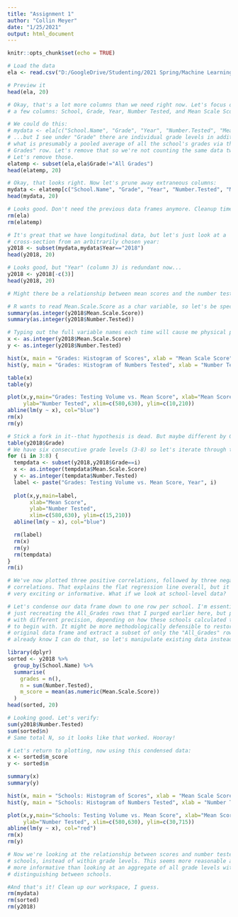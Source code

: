 ---
title: "Assignment 1"
author: "Collin Meyer"
date: "1/25/2021"
output: html_document
---

```{r setup, include=FALSE}
knitr::opts_chunk$set(echo = TRUE)
```

```{r}
# Load the data
ela <- read.csv("D:/GoogleDrive/Studenting/2021 Spring/Machine Learning/Assignments/A1/2013-2019_English_Language_Arts__ELA__Test_Results_Charter_-_School.csv", header=TRUE)

# Preview it
head(ela, 20)
```

```{r}
# Okay, that's a lot more columns than we need right now. Let's focus on just
# a few columns: School, Grade, Year, Number Tested, and Mean Scale Score

# We could do this:
# mydata <- ela[c("School.Name", "Grade", "Year", "Number.Tested", "Mean.Scale.Score")]
# ...but I see under "Grade" there are individual grade levels in addition to
# what is presumably a pooled average of all the school's grades via that "All 
# Grades" row. Let's remove that so we're not counting the same data twice.
# Let's remove those.
elatemp <- subset(ela,ela$Grade!="All Grades")
head(elatemp, 20)
```

```{r}
# Okay, that looks right. Now let's prune away extraneous columns:
mydata <- elatemp[c("School.Name", "Grade", "Year", "Number.Tested", "Mean.Scale.Score")]
head(mydata, 20)

# Looks good. Don't need the previous data frames anymore. Cleanup time:
rm(ela)
rm(elatemp)
```

```{r}
# It's great that we have longitudinal data, but let's just look at a 
# cross-section from an arbitrarily chosen year:
y2018 <- subset(mydata,mydata$Year=="2018")
head(y2018, 20)
```

```{r}
# Looks good, but "Year" (column 3) is redundant now...
y2018 <- y2018[-c(3)]
head(y2018, 20)
```

```{r}
# Might there be a relationship between mean scores and the number tested?

# R wants to read Mean.Scale.Score as a char variable, so let's be specific:
summary(as.integer(y2018$Mean.Scale.Score))
summary(as.integer(y2018$Number.Tested))

# Typing out the full variable names each time will cause me physical pain, so:
x <- as.integer(y2018$Mean.Scale.Score)
y <- as.integer(y2018$Number.Tested)

hist(x, main = "Grades: Histogram of Scores", xlab = "Mean Scale Score")
hist(y, main = "Grades: Histogram of Numbers Tested", xlab = "Number Tested")

table(x)
table(y)

plot(x,y,main="Grades: Testing Volume vs. Mean Score", xlab="Mean Score", 
     ylab="Number Tested", xlim=c(580,630), ylim=c(10,210))
abline(lm(y ~ x), col="blue")
rm(x)
rm(y)
```

```{r}
# Stick a fork in it--that hypothesis is dead. But maybe different by Grade?
table(y2018$Grade)
# We have six consecutive grade levels (3-8) so let's iterate through them:
for (i in 3:8) {
  tempdata <- subset(y2018,y2018$Grade==i)
  x <- as.integer(tempdata$Mean.Scale.Score)
  y <- as.integer(tempdata$Number.Tested)
  label <- paste("Grades: Testing Volume vs. Mean Score, Year", i)
  
  plot(x,y,main=label, 
       xlab="Mean Score", 
       ylab="Number Tested", 
       xlim=c(580,630), ylim=c(15,210))
  abline(lm(y ~ x), col="blue")

  rm(label)  
  rm(x)
  rm(y)
  rm(tempdata)
}
rm(i)

# We've now plotted three positive correlations, followed by three negative
# correlations. That explains the flat regression line overall, but it isn't
# very exciting or informative. What if we look at school-level data?
```

```{r}
# Let's condense our data frame down to one row per school. I'm essentially
# just recreating the All_Grades rows that I purged earlier here, but potentially
# with different precision, depending on how these schools calculated that field
# to begin with. It might be more methodologically defensible to restore the
# original data frame and extract a subset of only the "All_Grades" rows, but we
# already know I can do that, so let's manipulate existing data instead.

library(dplyr)
sorted <- y2018 %>%
  group_by(School.Name) %>%
  summarise(
    grades = n(),
    n = sum(Number.Tested),
    m_score = mean(as.numeric(Mean.Scale.Score))
  )
head(sorted, 20)

# Looking good. Let's verify:
sum(y2018$Number.Tested)
sum(sorted$n)
# Same total N, so it looks like that worked. Hooray!
```

```{r}
# Let's return to plotting, now using this condensed data:
x <- sorted$m_score
y <- sorted$n

summary(x)
summary(y)

hist(x, main = "Schools: Histogram of Scores", xlab = "Mean Scale Score")
hist(y, main = "Schools: Histogram of Numbers Tested", xlab = "Number Tested")

plot(x,y,main="Schools: Testing Volume vs. Mean Score", xlab="Mean Score", 
     ylab="Number Tested", xlim=c(580,630), ylim=c(30,715))
abline(lm(y ~ x), col="red")
rm(x)
rm(y)

# Now we're looking at the relationship between scores and number tested within
# schools, instead of within grade levels. This seems more reasonable and much
# more informative than looking at an aggregate of all grade levels without
# distinguishing between schools.
```

```{r}
#And that's it! Clean up our workspace, I guess.
rm(mydata)
rm(sorted)
rm(y2018)
```